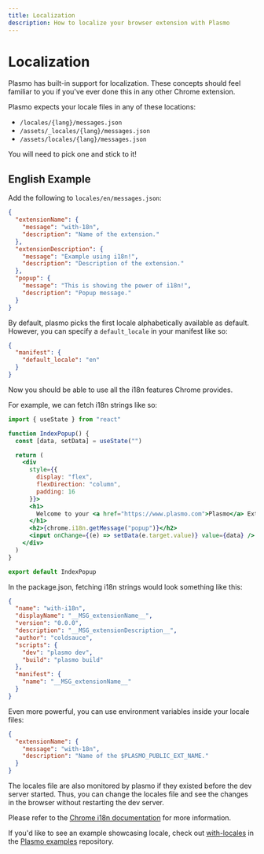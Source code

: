 ```yaml
---
title: Localization
description: How to localize your browser extension with Plasmo
---
```


# Localization

Plasmo has built-in support for localization. These concepts should feel familiar to you if you've ever done this in any other Chrome extension.

Plasmo expects your locale files in any of these locations:

- `/locales/{lang}/messages.json`
- `/assets/_locales/{lang}/messages.json`
- `/assets/locales/{lang}/messages.json`

You will need to pick one and stick to it!

## English Example

Add the following to `locales/en/messages.json`:

```json
{
  "extensionName": {
    "message": "with-18n",
    "description": "Name of the extension."
  },
  "extensionDescription": {
    "message": "Example using i18n!",
    "description": "Description of the extension."
  },
  "popup": {
    "message": "This is showing the power of i18n!",
    "description": "Popup message."
  }
}
```

By default, plasmo picks the first locale alphabetically available as default. However, you can specify a `default_locale` in your manifest like so:

```json
{
  "manifest": {
    "default_locale": "en"
  }
}
```

Now you should be able to use all the i18n features Chrome provides.

For example, we can fetch i18n strings like so:

```jsx
import { useState } from "react"

function IndexPopup() {
  const [data, setData] = useState("")

  return (
    <div
      style={{
        display: "flex",
        flexDirection: "column",
        padding: 16
      }}>
      <h1>
        Welcome to your <a href="https://www.plasmo.com">Plasmo</a> Extension!
      </h1>
      <h2>{chrome.i18n.getMessage("popup")}</h2>
      <input onChange={(e) => setData(e.target.value)} value={data} />
    </div>
  )
}

export default IndexPopup
```

In the package.json, fetching i18n strings would look something like this:

```json
{
  "name": "with-i18n",
  "displayName": "__MSG_extensionName__",
  "version": "0.0.0",
  "description": "__MSG_extensionDescription__",
  "author": "coldsauce",
  "scripts": {
    "dev": "plasmo dev",
    "build": "plasmo build"
  },
  "manifest": {
    "name": "__MSG_extensionName__"
  }
}
```

Even more powerful, you can use environment variables inside your locale files:

```json
{
  "extensionName": {
    "message": "with-18n",
    "description": "Name of the $PLASMO_PUBLIC_EXT_NAME."
  }
}
```

The locales file are also monitored by plasmo if they existed before the dev server started. Thus, you can change the locales file and see the changes in the browser without restarting the dev server.

Please refer to the [Chrome i18n documentation](https://developer.chrome.com/extensions/i18n) for more information.

If you'd like to see an example showcasing locale, check out [with-locales](https://github.com/PlasmoHQ/examples/blob/main/with-locales) in the [Plasmo examples](https://github.com/PlasmoHQ/examples) repository.
